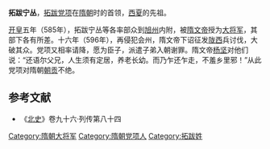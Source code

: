 '''拓跋宁丛'''，[[拓跋|拓跋]][[党项|党项]]在[[隋朝|隋朝]]时的首领，[[西夏|西夏]]的先祖。

[[开皇|开皇]]五年（585年），拓跋宁丛等各率部众到[[旭州|旭州]]内附，被[[隋文帝|隋文帝]]授为[[大將軍_(中國)|大将军]]，其部下各有所差。十六年（596年），再侵犯会州，隋文帝下诏征发[[陇西|陇西]]兵讨伐，大破其众。党项又相率请降，愿为臣子，派遣子弟入朝谢罪。隋文帝[[杨坚|杨坚]]对他们说：“还语尔父兄，人生须有定居，养老长幼。而乃乍还乍走，不羞乡里邪！”从此党项对隋朝[[朝贡|朝贡]]不绝。

==参考文献==
*《[[北史|北史]]》卷九十六·列传第八十四

[[Category:隋朝大将军|Category:隋朝大将军]]
[[Category:隋朝党项人|Category:隋朝党项人]]
[[Category:拓跋姓|Category:拓跋姓]]